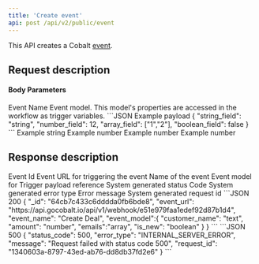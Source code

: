 ```yaml
---
title: 'Create event'
api: post /api/v2/public/event
---
```


This API creates a Cobalt [event](https://app.gocobalt.io/your-app#:~:text=Add%20events%20to%20send%20data%20from%20your%20app%20to%20other%20apps). 

## Request description
#### Body Parameters
<ParamField body="name" type="string" required>
  Event Name
</ParamField>

<ParamField body="model" type="object">
  Event model. This model's properties are accessed in the workflow as trigger variables.
  ```JSON Example payload
    {
      "string_field": "string",
      "number_field": 12,
      "array_field": ["1","2"],
      "boolean_field": false
    }
  ```
  <Expandable title="example properties" defaultOpen="true">
      <ResponseField name="string_field" type="string">
          Example string
      </ResponseField>
      <ResponseField name="number_field" type="number">
          Example number
      </ResponseField>
      <ResponseField name="array_field" type="array">
          Example number
      </ResponseField>
      <ResponseField name="boolean_field" type="boolean">
          Example number
      </ResponseField>
  </Expandable>
</ParamField>

## Response description

<Tabs>
  <Tab title="200">
    <ResponseField name="_id" type="string">
      Event Id
    </ResponseField>
    <ResponseField name="event_url" type="string">
      Event URL for triggering the event
    </ResponseField>
    <ResponseField name="event_name" type="string">
      Name of the event
    </ResponseField>
    <ResponseField name="event_model" type="object">
      Event model for Trigger payload reference
    </ResponseField>
  </Tab>
  <Tab title="500">
    <ResponseField name="status_code" type="integer">
    System generated status Code
    </ResponseField>
    <ResponseField name="error_type" type="string">
    System generated error type
    </ResponseField>
    <ResponseField name="message" type="string">
    Error message
    </ResponseField>
    <ResponseField name="request_id" type="string">
    System generated request id
    </ResponseField>
  </Tab>
</Tabs>

<ResponseExample>
```JSON 200
{
    "_id": "64cb7c433c6dddda0fb6bde8",
    "event_url": "https://api.gocobalt.io/api/v1/webhook/e51e979faa1edef92d87b1d4",
    "event_name": "Create Deal",
    "event_model":{
      "customer_name": "text",
      "amount": "number",
      "emails":"array",
      "is_new": "boolean"
    }
}
```
```JSON 500
{
    "status_code": 500,
    "error_type": "INTERNAL_SERVER_ERROR",
    "message": "Request failed with status code 500",
    "request_id": "1340603a-8797-43ed-ab76-dd8db37fd2e6"
}
```
</ ResponseExample>